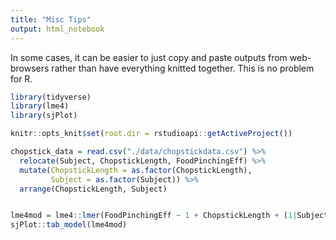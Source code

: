 ```yaml
---
title: "Misc Tips"
output: html_notebook
---
```


In some cases, it can be easier to just copy and paste outputs from web-browsers rather than have everything knitted together.
This is no problem for R.

```r
library(tidyverse)
library(lme4)
library(sjPlot)

knitr::opts_knit$set(root.dir = rstudioapi::getActiveProject())

chopstick_data = read.csv("./data/chopstickdata.csv") %>% 
  relocate(Subject, ChopstickLength, FoodPinchingEff) %>% 
  mutate(ChopstickLength = as.factor(ChopstickLength),
         Subject = as.factor(Subject)) %>% 
  arrange(ChopstickLength, Subject)


lme4mod = lme4::lmer(FoodPinchingEff ~ 1 + ChopstickLength + (1|Subject), data = chopstick_data)
sjPlot::tab_model(lme4mod)
```

